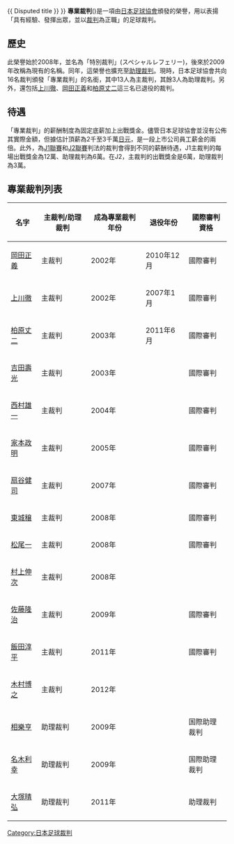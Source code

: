 {{多個問題|
{{ 地域中心 }}
{{ Disputed title }}
{{Unreferenced|time=2013-08-05T09:49:55+00:00}}
}}
'''專業裁判'''({{lang|ja|プロフェッショナルレフェリー}})是一項由[[日本足球協會|日本足球協會]]頒發的榮譽，用以表揚「具有經驗、發揮出眾，並以[[裁判_(足球)|裁判]]為正職」的足球裁判。

==歷史==
此榮譽始於2008年，並名為「特別裁判」(スペシャルレフェリー)，後來於2009年改稱為現有的名稱。同年，這榮譽也擴充至[[助理裁判員|助理裁判]]。現時，日本足球協會共向16名裁判頒發「專業裁判」的名銜，其中13人為主裁判，其餘3人為助理裁判。另外，還包括[[上川徹|上川徹]]、[[岡田正義|岡田正義]]和[[柏原丈二|柏原丈二]]這三名已退役的裁判。

==待遇==
「專業裁判」的薪酬制度為固定底薪加上出戰獎金。儘管日本足球協會並沒有公佈其實際金額，但據估計頂薪為2千至3千萬[[日元|日元]]，是一段上市公司員工薪金的兩倍。此外，為[[日本職業足球甲級聯賽|J1聯賽]]和[[日本職業足球乙級聯賽|J2聯賽]]判法的裁判會得到不同的薪酬待遇，J1主裁判的每場出戰獎金為12萬、助理裁判為6萬。在J2，主裁判的出戰獎金是6萬，助理裁判為3萬。

==專業裁判列表==
{|class="wikitable" style="font-size: 90%;"
|-style="background:#efefef"
! 名字 !! 主裁判/助理裁判 !! 成為專業裁判年份 !! 退役年份 !! 國際審判資格
|-
| [[岡田正義|岡田正義]]
| 主裁判
| 2002年
| 2010年12月
| 國際審判
|-
| [[上川徹|上川徹]]
| 主裁判
| 2002年
| 2007年1月
| 國際審判
|-
| [[柏原丈二|柏原丈二]]
| 主裁判
| 2003年
| 2011年6月
| 國際審判
|-
| [[吉田壽光|吉田壽光]]
| 主裁判
| 2003年
|
| 國際審判
|-
| [[西村雄一|西村雄一]]
| 主裁判
| 2004年
|
| 國際審判
|-
| [[家本政明|家本政明]]
| 主裁判
| 2005年
|
| 國際審判
|-
| [[扇谷健司|扇谷健司]]
| 主裁判
| 2007年
|
| 國際審判
|-
| [[東城穣|東城穣]]
| 主裁判
| 2008年
|
| 國際審判
|-
| [[松尾一|松尾一]]
| 主裁判
| 2008年
|
| 國際審判
|-
| [[村上伸次|村上伸次]]
| 主裁判
| 2008年
|
|
|-
| [[佐藤隆治|佐藤隆治]]
| 主裁判
| 2009年
|
| 國際審判
|-
| [[飯田淳平|飯田淳平]]
| 主裁判
| 2011年
|
| 國際審判
|-
| [[木村博之|木村博之]]
| 主裁判
| 2012年
|
|
|-
| [[相樂亨|相樂亨]]
| 助理裁判
| 2009年
|
| 国際助理裁判

|-
| [[名木利幸|名木利幸]]
| 助理裁判
| 2009年
|
| 国際助理裁判
|-
| [[大塚晴弘|大塚晴弘]]
| 助理裁判
| 2011年
|
| 助理裁判
|}

[[Category:日本足球裁判|Category:日本足球裁判]]